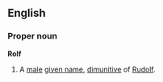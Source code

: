 ==English==
{{wikipedia}}
===Proper noun===
'''Rolf'''
#A [[male]] [[given name]], [[dimunitive]] of [[Rudolf]].